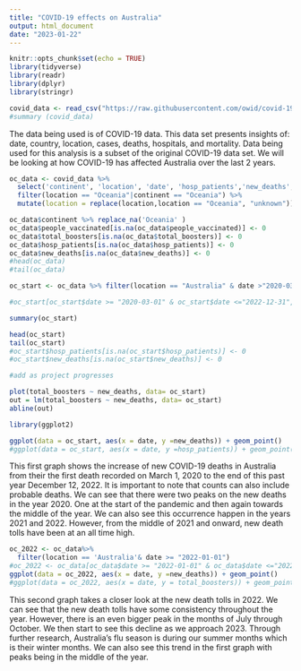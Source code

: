 ---
title: "COVID-19 effects on Australia"
output: html_document
date: "2023-01-22"
---

```{r setup, include=FALSE}
knitr::opts_chunk$set(echo = TRUE)
library(tidyverse)
library(readr)
library(dplyr)
library(stringr)
```

```{r, include=FALSE}
covid_data <- read_csv("https://raw.githubusercontent.com/owid/covid-19-data/master/public/data/owid-covid-data.csv")
#summary (covid_data)
```
The data being used is of COVID-19 data. This data set presents insights of: date, country, location, cases, deaths, hospitals, and mortality. Data being used for this analysis is a subset of the original COVID-19 data set. We will be looking at how COVID-19 has affected Australia over the last 2 years. 


```{r,include=FALSE}
oc_data <- covid_data %>% 
  select('continent', 'location', 'date', 'hosp_patients','new_deaths', 'total_deaths','people_vaccinated', 'total_boosters') %>%
  filter(location == "Oceania"|continent == "Oceania") %>%
  mutate(location = replace(location,location == "Oceania", "unknown"))
```


```{r,include=FALSE}
oc_data$continent %>% replace_na('Oceania' )
oc_data$people_vaccinated[is.na(oc_data$people_vaccinated)] <- 0
oc_data$total_boosters[is.na(oc_data$total_boosters)] <- 0
oc_data$hosp_patients[is.na(oc_data$hosp_patients)] <- 0
oc_data$new_deaths[is.na(oc_data$new_deaths)] <- 0
#head(oc_data)
#tail(oc_data)
```


```{r, include=FALSE}
oc_start <- oc_data %>% filter(location == "Australia" & date >"2020-03-01")

#oc_start[oc_start$date >= "2020-03-01" & oc_start$date <="2022-12-31", ]

summary(oc_start)

head(oc_start)
tail(oc_start)
#oc_start$hosp_patients[is.na(oc_start$hosp_patients)] <- 0
#oc_start$new_deaths[is.na(oc_start$new_deaths)] <- 0
```

```{r, include=FALSE}
#add as project progresses 

plot(total_boosters ~ new_deaths, data= oc_start)
out = lm(total_boosters ~ new_deaths, data= oc_start)
abline(out)
```


```{r}
library(ggplot2)

ggplot(data = oc_start, aes(x = date, y =new_deaths)) + geom_point()
#ggplot(data = oc_start, aes(x = date, y =hosp_patients)) + geom_point()
```

This first graph shows the increase of new COVID-19 deaths in Australia from their the first death recorded on March 1, 2020 to the end of this past year December 12, 2022. It is important to note that counts can also include probable deaths. We can see that there were two peaks on the new deaths in the year 2020. One at the start of the pandemic and then again towards the middle of the year. We can also see this occurrence happen in the years 2021 and 2022. However, from the middle of 2021 and onward, new death tolls have been at an all time high. 


```{r,}
oc_2022 <- oc_data%>%
  filter(location == 'Australia'& date >= "2022-01-01")
#oc_2022 <- oc_data[oc_data$date >= "2022-01-01" & oc_data$date <="2022-12-31", ]
ggplot(data = oc_2022, aes(x = date, y =new_deaths)) + geom_point()
#ggplot(data = oc_2022, aes(x = date, y = total_boosters)) + geom_point()
```
This second graph takes a closer look at the new death tolls in 2022. We can see that the new death tolls have some consistency throughout the year. However, there is an even bigger peak in the months of July through October. We then start to see this decline as we approach 2023. Through further research, Australia’s flu season is during our summer months which is their winter months. We can also see this trend in the first graph with peaks being in the middle of the year. 

